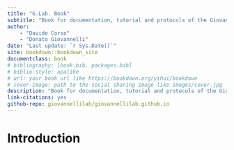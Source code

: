 ```yaml
---
title: "G.Lab. Book"
subtitle: "Book for documentation, tutorial and protocols of the Giovannelli Lab."
author:
    - "Davide Corso"
    - "Donato Giovannelli"
date: "Last update: `r Sys.Date()`"
site: bookdown::bookdown_site
documentclass: book
# bibliography: [book.bib, packages.bib]
# biblio-style: apalike
# url: your book url like https://bookdown.org/yihui/bookdown
# cover-image: path to the social sharing image like images/cover.jpg
description: "Book for documentation, tutorial and protocols of the Giovannelli Lab."
link-citations: yes
github-repo: giovannellilab/giovannellilab.github.io
---
```


# Introduction
